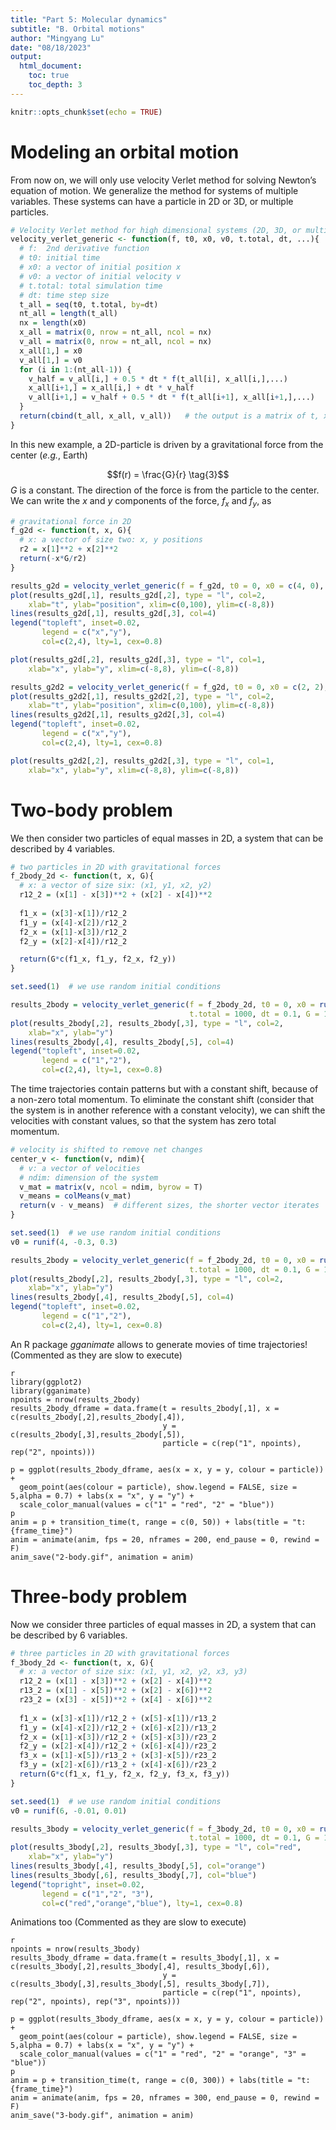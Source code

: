 ```yaml
---
title: "Part 5: Molecular dynamics"
subtitle: "B. Orbital motions"
author: "Mingyang Lu"
date: "08/18/2023"
output: 
  html_document:
    toc: true
    toc_depth: 3
---
```


```r
knitr::opts_chunk$set(echo = TRUE)
```

# Modeling an orbital motion

From now on, we will only use velocity Verlet method for solving Newton's equation of motion. We generalize the method for systems of multiple variables. These systems can have a particle in 2D or 3D, or multiple particles. 

```r
# Velocity Verlet method for high dimensional systems (2D, 3D, or multiple particles)
velocity_verlet_generic <- function(f, t0, x0, v0, t.total, dt, ...){
  # f:  2nd derivative function
  # t0: initial time
  # x0: a vector of initial position x
  # v0: a vector of initial velocity v
  # t.total: total simulation time
  # dt: time step size 
  t_all = seq(t0, t.total, by=dt)
  nt_all = length(t_all)
  nx = length(x0)
  x_all = matrix(0, nrow = nt_all, ncol = nx)
  v_all = matrix(0, nrow = nt_all, ncol = nx)
  x_all[1,] = x0
  v_all[1,] = v0 
  for (i in 1:(nt_all-1)) {
    v_half = v_all[i,] + 0.5 * dt * f(t_all[i], x_all[i,],...)
    x_all[i+1,] = x_all[i,] + dt * v_half
    v_all[i+1,] = v_half + 0.5 * dt * f(t_all[i+1], x_all[i+1,],...)
  }
  return(cbind(t_all, x_all, v_all))   # the output is a matrix of t, x, v for all time steps
}
```

In this new example, a 2D-particle is driven by a gravitational force from the center (*e.g.*, Earth)

$$f(r) = \frac{G}{r} \tag{3}$$
$G$ is a constant. The direction of the force is from the particle to the center. We can write the $x$ and $y$ components of the force, $f_x$ and $f_y$, as

\begin{equation}
\begin{cases}
  f_x(x, y) = - \frac{Gx}{r^2} \tag{4}\\
  f_y(x, y) = - \frac{Gy}{r^2} 
\end{cases}
\end{equation}

```r
# gravitational force in 2D
f_g2d <- function(t, x, G){
  # x: a vector of size two: x, y positions
  r2 = x[1]**2 + x[2]**2
  return(-x*G/r2)
}

results_g2d = velocity_verlet_generic(f = f_g2d, t0 = 0, x0 = c(4, 0), v0 = c(0, 1), t.total = 100, dt = 0.1, G = 1)
plot(results_g2d[,1], results_g2d[,2], type = "l", col=2,
    xlab="t", ylab="position", xlim=c(0,100), ylim=c(-8,8)) 
lines(results_g2d[,1], results_g2d[,3], col=4)
legend("topleft", inset=0.02, 
       legend = c("x","y"),
       col=c(2,4), lty=1, cex=0.8)
```

```r
plot(results_g2d[,2], results_g2d[,3], type = "l", col=1,
    xlab="x", ylab="y", xlim=c(-8,8), ylim=c(-8,8)) 
```

```r
results_g2d2 = velocity_verlet_generic(f = f_g2d, t0 = 0, x0 = c(2, 2), v0 = c(-1, 1), t.total = 1000, dt = 0.1, G = 1)
plot(results_g2d2[,1], results_g2d2[,2], type = "l", col=2,
    xlab="t", ylab="position", xlim=c(0,100), ylim=c(-8,8)) 
lines(results_g2d2[,1], results_g2d2[,3], col=4)
legend("topleft", inset=0.02, 
       legend = c("x","y"),
       col=c(2,4), lty=1, cex=0.8)
```

``` r
plot(results_g2d2[,2], results_g2d2[,3], type = "l", col=1,
    xlab="x", ylab="y", xlim=c(-8,8), ylim=c(-8,8)) 
```

# Two-body problem

We then consider two particles of equal masses in 2D, a system that can be described by 4 variables.   

``` r
# two particles in 2D with gravitational forces
f_2body_2d <- function(t, x, G){
  # x: a vector of size six: (x1, y1, x2, y2)
  r12_2 = (x[1] - x[3])**2 + (x[2] - x[4])**2
  
  f1_x = (x[3]-x[1])/r12_2
  f1_y = (x[4]-x[2])/r12_2
  f2_x = (x[1]-x[3])/r12_2
  f2_y = (x[2]-x[4])/r12_2

  return(G*c(f1_x, f1_y, f2_x, f2_y))
}

set.seed(1)  # we use random initial conditions

results_2body = velocity_verlet_generic(f = f_2body_2d, t0 = 0, x0 = runif(4, -5, 5), v0 = runif(4, -0.3, 0.3),
                                        t.total = 1000, dt = 0.1, G = 1)
plot(results_2body[,2], results_2body[,3], type = "l", col=2,
    xlab="x", ylab="y")
lines(results_2body[,4], results_2body[,5], col=4)
legend("topleft", inset=0.02, 
       legend = c("1","2"),
       col=c(2,4), lty=1, cex=0.8)
```

The time trajectories contain patterns but with a constant shift, because of a non-zero total momentum. To eliminate the constant shift (consider that the system is in another reference with a constant velocity), we can shift the velocities with constant values, so that the system has zero total momentum.

``` r
# velocity is shifted to remove net changes 
center_v <- function(v, ndim){
  # v: a vector of velocities 
  # ndim: dimension of the system
  v_mat = matrix(v, ncol = ndim, byrow = T)
  v_means = colMeans(v_mat)
  return(v - v_means)  # different sizes, the shorter vector iterates
}

set.seed(1)  # we use random initial conditions
v0 = runif(4, -0.3, 0.3)

results_2body = velocity_verlet_generic(f = f_2body_2d, t0 = 0, x0 = runif(4, -5, 5), v0 = center_v(v0,2),
                                        t.total = 1000, dt = 0.1, G = 1)
plot(results_2body[,2], results_2body[,3], type = "l", col=2,
    xlab="x", ylab="y")
lines(results_2body[,4], results_2body[,5], col=4)
legend("topleft", inset=0.02, 
       legend = c("1","2"),
       col=c(2,4), lty=1, cex=0.8)
```

An R package *gganimate* allows to generate movies of time trajectories! (Commented as they are slow to execute)

``` 
{r,fig.width = 5, fig.height = 5}
library(ggplot2)
library(gganimate)
npoints = nrow(results_2body)
results_2body_dframe = data.frame(t = results_2body[,1], x = c(results_2body[,2],results_2body[,4]),
                                  y = c(results_2body[,3],results_2body[,5]),
                                  particle = c(rep("1", npoints), rep("2", npoints)))

p = ggplot(results_2body_dframe, aes(x = x, y = y, colour = particle)) + 
  geom_point(aes(colour = particle), show.legend = FALSE, size = 5,alpha = 0.7) + labs(x = "x", y = "y") +
  scale_color_manual(values = c("1" = "red", "2" = "blue"))
p
anim = p + transition_time(t, range = c(0, 50)) + labs(title = "t: {frame_time}")
anim = animate(anim, fps = 20, nframes = 200, end_pause = 0, rewind = F)
anim_save("2-body.gif", animation = anim)
```

# Three-body problem

Now we consider three particles of equal masses in 2D, a system that can be described by 6 variables.   

``` r
# three particles in 2D with gravitational forces
f_3body_2d <- function(t, x, G){
  # x: a vector of size six: (x1, y1, x2, y2, x3, y3)
  r12_2 = (x[1] - x[3])**2 + (x[2] - x[4])**2
  r13_2 = (x[1] - x[5])**2 + (x[2] - x[6])**2
  r23_2 = (x[3] - x[5])**2 + (x[4] - x[6])**2
  
  f1_x = (x[3]-x[1])/r12_2 + (x[5]-x[1])/r13_2 
  f1_y = (x[4]-x[2])/r12_2 + (x[6]-x[2])/r13_2 
  f2_x = (x[1]-x[3])/r12_2 + (x[5]-x[3])/r23_2 
  f2_y = (x[2]-x[4])/r12_2 + (x[6]-x[4])/r23_2 
  f3_x = (x[1]-x[5])/r13_2 + (x[3]-x[5])/r23_2 
  f3_y = (x[2]-x[6])/r13_2 + (x[4]-x[6])/r23_2 
  return(G*c(f1_x, f1_y, f2_x, f2_y, f3_x, f3_y))
}

set.seed(1)  # we use random initial conditions
v0 = runif(6, -0.01, 0.01)

results_3body = velocity_verlet_generic(f = f_3body_2d, t0 = 0, x0 = runif(6, -5, 5), v0 = center_v(v0, 3),
                                        t.total = 1000, dt = 0.1, G = 1)
plot(results_3body[,2], results_3body[,3], type = "l", col="red",
    xlab="x", ylab="y")
lines(results_3body[,4], results_3body[,5], col="orange")
lines(results_3body[,6], results_3body[,7], col="blue")
legend("topright", inset=0.02, 
       legend = c("1","2", "3"),
       col=c("red","orange","blue"), lty=1, cex=0.8)
```

Animations too (Commented as they are slow to execute)

```
{r,fig.width = 5, fig.height = 5}

npoints = nrow(results_3body)
results_3body_dframe = data.frame(t = results_3body[,1], x = c(results_3body[,2],results_3body[,4], results_3body[,6]),
                                  y = c(results_3body[,3],results_3body[,5], results_3body[,7]),
                                  particle = c(rep("1", npoints), rep("2", npoints), rep("3", npoints)))

p = ggplot(results_3body_dframe, aes(x = x, y = y, colour = particle)) + 
  geom_point(aes(colour = particle), show.legend = FALSE, size = 5,alpha = 0.7) + labs(x = "x", y = "y") +
  scale_color_manual(values = c("1" = "red", "2" = "orange", "3" = "blue"))
p
anim = p + transition_time(t, range = c(0, 300)) + labs(title = "t: {frame_time}")
anim = animate(anim, fps = 20, nframes = 300, end_pause = 0, rewind = F)
anim_save("3-body.gif", animation = anim)
````